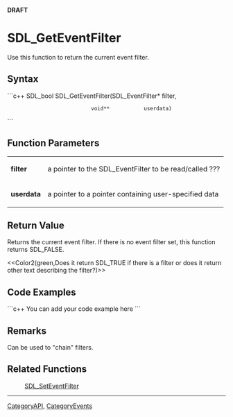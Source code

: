 <!-- pragma section-numbers off -->
<!-- pragma disable-camelcase -->
'''DRAFT'''

= SDL_GetEventFilter =
Use this function to return the current event filter.


== Syntax ==
```c++
SDL_bool SDL_GetEventFilter(SDL_EventFilter* filter,
                            void**           userdata)
```

== Function Parameters ==
{|
|'''filter'''
|a pointer to the SDL_EventFilter to be read/called ???
|-
|'''userdata'''
|a pointer to a pointer containing user-specified data
|}

== Return Value ==
Returns the current event filter.  If there is no event filter set, this function returns SDL_FALSE.  

<<Color2(green,Does it return SDL_TRUE if there is a filter or does it return other text describing the filter?)>>

== Code Examples ==
```c++
You can add your code example here
```

== Remarks ==
Can be used to "chain" filters.

== Related Functions ==
:[[SDL_SetEventFilter]]

----
[[CategoryAPI]], [[CategoryEvents]]
